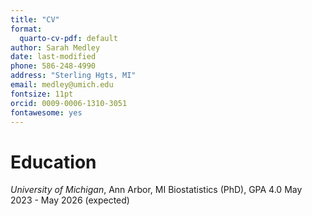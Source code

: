 ```yaml
---
title: "CV"
format:
  quarto-cv-pdf: default
author: Sarah Medley
date: last-modified
phone: 586-248-4990
address: "Sterling Hgts, MI"
email: medley@umich.edu
fontsize: 11pt
orcid: 0009-0006-1310-3051
fontawesome: yes
---
```


# Education
*University of Michigan*, Ann Arbor, MI
Biostatistics (PhD), GPA 4.0 
May 2023 - May 2026 (expected)
